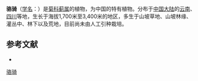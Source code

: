 {{Speciesbox
| name = 骆骑
| status = 
| status_system = 
| image =
| genus = Cirsium
| species = handelii
| authority = Petrak ex Hand.-Mazz.
}}

'''骆骑'''（[[学名|学名]]：{{lang|la|''Cirsium handelii''}}）是[[菊科|菊科]][[蓟属|蓟属]]的植物，为中国的特有植物。分布于[[中国大陆|中国大陆]]的[[云南|云南]]、[[四川|四川]]等地，生长于海拔1,700米至3,400米的地区，多生于山坡草地、山坡林缘、灌丛中、林下以及荒地，目前尚未由人工引种栽培。

== 参考文献 ==
<div class="references-small">
* {{cite web| url =http://www.bioinfo.cn/db05/KmzwSpecies.php?action=view&id=4474| title =骆骑| work =《中国高等植物数据库全库》| publisher =中国科学院微生物研究所| author =昆明植物研究所| accessdate =2009-02-25| deadurl =yes| archiveurl =https://web.archive.org/web/20160305101313/http://www.bioinfo.cn/db05/KmzwSpecies.php?action=view&id=4474| archivedate =2016-03-05}}
</div>
{{Taxonbar|from=Q15231235}}

[[Category:蓟属|骆骑]]


{{植物小作品}}